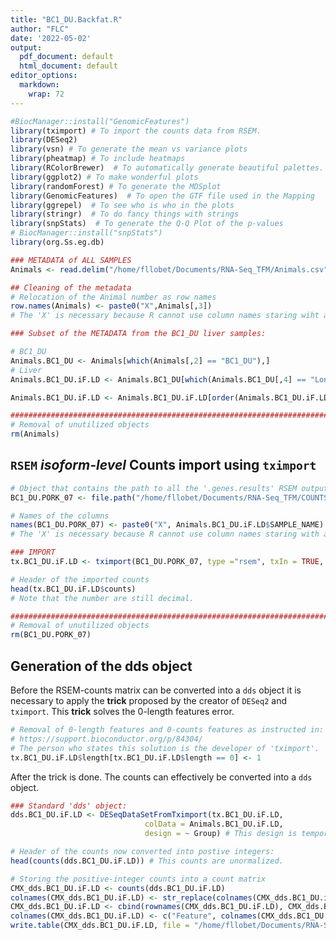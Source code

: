 ```yaml
---
title: "BC1_DU.Backfat.R"
author: "FLC"
date: '2022-05-02'
output:
  pdf_document: default
  html_document: default
editor_options: 
  markdown: 
    wrap: 72
---
```


```r
#BiocManager::install("GenomicFeatures")
library(tximport) # To import the counts data from RSEM.
library(DESeq2)
library(vsn) # To generate the mean vs variance plots
library(pheatmap) # To include heatmaps
library(RColorBrewer)  # To automatically generate beautiful palettes.
library(ggplot2) # To make wonderful plots
library(randomForest) # To generate the MDSplot
library(GenomicFeatures)  # To open the GTF file used in the Mapping
library(ggrepel)  # To see who is who in the plots
library(stringr)  # To do fancy things with strings
library(snpStats)  # To generate the Q-Q Plot of the p-values
# BiocManager::install("snpStats")
library(org.Ss.eg.db)
```

```r
### METADATA of ALL SAMPLES
Animals <- read.delim("/home/fllobet/Documents/RNA-Seq_TFM/Animals.csv", sep = ";", stringsAsFactors = FALSE)

## Cleaning of the metadata
# Relocation of the Animal number as row names 
row.names(Animals) <- paste0("X",Animals[,3])
# The 'X' is necessary because R cannot use column names staring wiht a number.

### Subset of the METADATA from the BC1_DU liver samples:

# BC1_DU
Animals.BC1_DU <- Animals[which(Animals[,2] == "BC1_DU"),]
# Liver
Animals.BC1_DU.iF.LD <- Animals.BC1_DU[which(Animals.BC1_DU[,4] == "Longissimusdorsi"),]

Animals.BC1_DU.iF.LD <- Animals.BC1_DU.iF.LD[order(Animals.BC1_DU.iF.LD[,1]),]

################################################################################
# Removal of unutilized objects
rm(Animals)
```

## `RSEM` *isoform-level* Counts import using `tximport`

```r
# Object that contains the path to all the '.genes.results' RSEM output files. 
BC1_DU.PORK_07 <- file.path("/home/fllobet/Documents/RNA-Seq_TFM/COUNTS/Isoforms/PK07", paste0(Animals.BC1_DU.iF.LD$SAMPLE_NAME, ".isoforms.results"))

# Names of the columns
names(BC1_DU.PORK_07) <- paste0("X", Animals.BC1_DU.iF.LD$SAMPLE_NAME) 
# The 'X' is necessary because R cannot use column names staring with a number.

### IMPORT
tx.BC1_DU.iF.LD <- tximport(BC1_DU.PORK_07, type ="rsem", txIn = TRUE, txOut = TRUE)

# Header of the imported counts
head(tx.BC1_DU.iF.LD$counts)
# Note that the number are still decimal.

################################################################################
# Removal of unutilized objects
rm(BC1_DU.PORK_07)
```


## Generation of the dds object

Before the RSEM-counts matrix can be converted into a `dds` object it is
necessary to apply the **trick** proposed by the creator of `DESeq2` and
`tximport`. This **trick** solves the 0-length features error.

```r
# Removal of 0-length features and 0-counts features as instructed in:
# https://support.bioconductor.org/p/84304/
# The person who states this solution is the developer of 'tximport'. 
tx.BC1_DU.iF.LD$length[tx.BC1_DU.iF.LD$length == 0] <- 1

```

After the trick is done. The counts can effectively be converted into a
`dds` object.

```r
### Standard 'dds' object:
dds.BC1_DU.iF.LD <- DESeqDataSetFromTximport(tx.BC1_DU.iF.LD,
                              colData = Animals.BC1_DU.iF.LD,
                              design = ~ Group) # This design is temporary. 

# Header of the counts now converted into postive integers: 
head(counts(dds.BC1_DU.iF.LD)) # This counts are unormalized.

# Storing the positive-integer counts into a count matrix
CMX_dds.BC1_DU.iF.LD <- counts(dds.BC1_DU.iF.LD)
colnames(CMX_dds.BC1_DU.iF.LD) <- str_replace(colnames(CMX_dds.BC1_DU.iF.LD),"X","")
CMX_dds.BC1_DU.iF.LD <- cbind(rownames(CMX_dds.BC1_DU.iF.LD), CMX_dds.BC1_DU.iF.LD) 
colnames(CMX_dds.BC1_DU.iF.LD) <- c("Feature", colnames(CMX_dds.BC1_DU.iF.LD)[2:dim(CMX_dds.BC1_DU.iF.LD)[2]])
write.table(CMX_dds.BC1_DU.iF.LD, file = "/home/fllobet/Documents/RNA-Seq_TFM/BC1_DU.LD/ISOFORMS/IsoFORM_COUNTS.BC1_DU.ld.csv", sep =";", row.names = FALSE)
```
